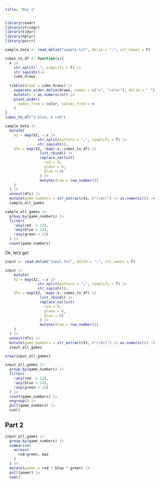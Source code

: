 ```yaml
---
title: "Day 2"
---
```


```r
library(readr)
library(stringr)
library(tidyr)
library(dplyr)
library(purrr)
```

```r
sample_data <- read_delim("sample.txt", delim = ":", col_names = F)
```

```r
cubes_to_df <- function(x){
  x |> 
    str_split(",", simplify = T) |> 
    str_squish()->
    cube_draws
  
  tibble(draws = cube_draws) |> 
    separate_wider_delim(draws, names = c("n", "color"), delim = " ") |> 
    mutate(n = as.numeric(n)) |> 
    pivot_wider(
      names_from = color, values_from = n
    )
}
cubes_to_df("3 blue, 4 red")
```

```r
sample_data |> 
  mutate(
    X2 = map(X2, ~.x |> 
               str_split(pattern = ";", simplify = T) |> 
               str_squish()),
    dfs = map(X2, ~map(.x, cubes_to_df) |> 
                list_rbind() |> 
                replace_na(list(
                  red = 0,
                  green = 0,
                  blue = 0)
                ) |> 
                mutate(draw = row_number())
    )
  ) |> 
  unnest(dfs) |> 
  mutate(game_numbers = str_extract(X1, r"(\d+)") |> as.numeric()) ->
  sample_all_games
```

```r
sample_all_games |> 
  group_by(game_numbers) |> 
  filter(
    !any(red  > 12),
    !any(blue > 14),
    !any(green > 13)
  ) |> 
  count(game_numbers) 
```

Ok, let's go!

```r
input <- read_delim("input.txt", delim = ":", col_names = F)
```

```r
input |> 
    mutate(
    X2 = map(X2, ~.x |> 
               str_split(pattern = ";", simplify = T) |> 
               str_squish()),
    dfs = map(X2, ~map(.x, cubes_to_df) |> 
                list_rbind() |> 
                replace_na(list(
                  red = 0,
                  green = 0,
                  blue = 0)
                ) |> 
                mutate(draw = row_number())
    )
  ) |> 
  unnest(dfs) |> 
  mutate(game_numbers = str_extract(X1, r"(\d+)") |> as.numeric()) ->
  input_all_games
```

```r
nrow(input_all_games)
```

```r
input_all_games |> 
  group_by(game_numbers) |> 
  filter(
    !any(red  > 12),
    !any(blue > 14),
    !any(green > 13)
  ) |> 
  count(game_numbers) |> 
  ungroup() |> 
  pull(game_numbers) |> 
  sum()
```

## Part 2

```r
input_all_games |> 
  group_by(game_numbers) |> 
  summarise(
    across(
      red:green, max
    )
  ) |> 
  mutate(power = red * blue * green) |> 
  pull(power) |> 
  sum()
```
